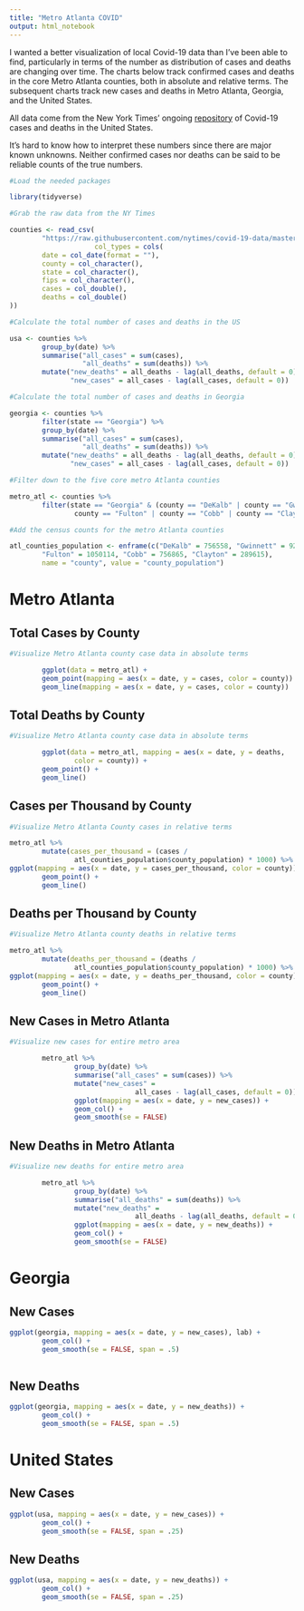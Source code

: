 ```yaml
---
title: "Metro Atlanta COVID"
output: html_notebook
---
```


I wanted a better visualization of local Covid-19 data than I've been able to 
find, particularly in terms of the number as distribution of cases and deaths
are changing over time. The charts below track confirmed cases and deaths in the 
core Metro Atlanta counties, both in absolute and relative terms. The subsequent 
charts track new cases and deaths in Metro Atlanta, Georgia, and the United 
States.

All data come from the New York Times' ongoing [repository](https://github.com/nytimes/covid-19-data) 
of Covid-19 cases and
deaths in the United States.

It's hard to know how to interpret these numbers since there are major known
unknowns. Neither confirmed cases nor deaths can be said to be reliable counts
of the true numbers.

```r

#Load the needed packages

library(tidyverse)

#Grab the raw data from the NY Times

counties <- read_csv(
        "https://raw.githubusercontent.com/nytimes/covid-19-data/master/us-counties.csv", 
                     col_types = cols(
        date = col_date(format = ""),
        county = col_character(),
        state = col_character(),
        fips = col_character(),
        cases = col_double(),
        deaths = col_double()
))

#Calculate the total number of cases and deaths in the US

usa <- counties %>%
        group_by(date) %>%
        summarise("all_cases" = sum(cases),
                  "all_deaths" = sum(deaths)) %>%
        mutate("new_deaths" = all_deaths - lag(all_deaths, default = 0),
               "new_cases" = all_cases - lag(all_cases, default = 0))

#Calculate the total number of cases and deaths in Georgia

georgia <- counties %>%
        filter(state == "Georgia") %>%
        group_by(date) %>%
        summarise("all_cases" = sum(cases),
                  "all_deaths" = sum(deaths)) %>%
        mutate("new_deaths" = all_deaths - lag(all_deaths, default = 0),
               "new_cases" = all_cases - lag(all_cases, default = 0))

#Filter down to the five core metro Atlanta counties

metro_atl <- counties %>%
        filter(state == "Georgia" & (county == "DeKalb" | county == "Gwinnett" | 
                county == "Fulton" | county == "Cobb" | county == "Clayton"))

#Add the census counts for the metro Atlanta counties

atl_counties_population <- enframe(c("DeKalb" = 756558, "Gwinnett" = 927781, 
        "Fulton" = 1050114, "Cobb" = 756865, "Clayton" = 289615), 
        name = "county", value = "county_population")
```

# Metro Atlanta

## Total Cases by County

```r

#Visualize Metro Atlanta county case data in absolute terms

        ggplot(data = metro_atl) +
        geom_point(mapping = aes(x = date, y = cases, color = county)) +
        geom_line(mapping = aes(x = date, y = cases, color = county)) 
```

## Total Deaths by County

```r

#Visualize Metro Atlanta county case data in absolute terms

        ggplot(data = metro_atl, mapping = aes(x = date, y = deaths, 
                color = county)) +
        geom_point() +
        geom_line()
```

## Cases per Thousand by County

```r

#Visualize Metro Atlanta County cases in relative terms

metro_atl %>%
        mutate(cases_per_thousand = (cases / 
                atl_counties_population$county_population) * 1000) %>%
ggplot(mapping = aes(x = date, y = cases_per_thousand, color = county)) +
        geom_point() +
        geom_line()
```

## Deaths per Thousand by County

```r

#Visualize Metro Atlanta county deaths in relative terms

metro_atl %>%
        mutate(deaths_per_thousand = (deaths / 
                atl_counties_population$county_population) * 1000) %>%
ggplot(mapping = aes(x = date, y = deaths_per_thousand, color = county)) +
        geom_point() +
        geom_line()

```

## New Cases in Metro Atlanta

```r

#Visualize new cases for entire metro area

        metro_atl %>%
                group_by(date) %>%
                summarise("all_cases" = sum(cases)) %>%
                mutate("new_cases" = 
                               all_cases - lag(all_cases, default = 0)) %>%
                ggplot(mapping = aes(x = date, y = new_cases)) +
                geom_col() +
                geom_smooth(se = FALSE)
```

## New Deaths in Metro Atlanta

```r

#Visualize new deaths for entire metro area

        metro_atl %>%
                group_by(date) %>%
                summarise("all_deaths" = sum(deaths)) %>%
                mutate("new_deaths" = 
                               all_deaths - lag(all_deaths, default = 0)) %>%
                ggplot(mapping = aes(x = date, y = new_deaths)) +
                geom_col() +
                geom_smooth(se = FALSE)
```


# Georgia

## New Cases

```r
ggplot(georgia, mapping = aes(x = date, y = new_cases), lab) +
        geom_col() +
        geom_smooth(se = FALSE, span = .5)
        
```

## New Deaths

```r
ggplot(georgia, mapping = aes(x = date, y = new_deaths)) +
        geom_col() +
        geom_smooth(se = FALSE, span = .5)
```


# United States

## New Cases

```r
ggplot(usa, mapping = aes(x = date, y = new_cases)) +
        geom_col() +
        geom_smooth(se = FALSE, span = .25)
```

## New Deaths

```r
ggplot(usa, mapping = aes(x = date, y = new_deaths)) +
        geom_col() +
        geom_smooth(se = FALSE, span = .25)

```

